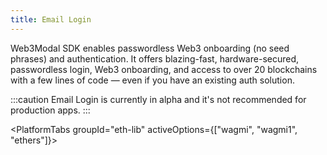 ```yaml
---
title: Email Login
---
```




 Web3Modal SDK enables passwordless Web3 onboarding (no seed phrases) and authentication.
It offers blazing-fast, hardware-secured, passwordless login, Web3 onboarding, and access to over 20 blockchains with a few lines of code — even if you have an existing auth solution.

:::caution
Email Login is currently in alpha and it's not recommended for production apps.
:::

<PlatformTabs groupId="eth-lib" activeOptions={["wagmi", "wagmi1", "ethers"]}>
<PlatformTabItem value="wagmi">

<WagmiImplementation/>

</PlatformTabItem>
<PlatformTabItem value="wagmi1">

<Wagmi1Implementation/>

</PlatformTabItem>
<PlatformTabItem value="ethers">

<EthersImplementation/>

</PlatformTabItem>
</PlatformTabs>